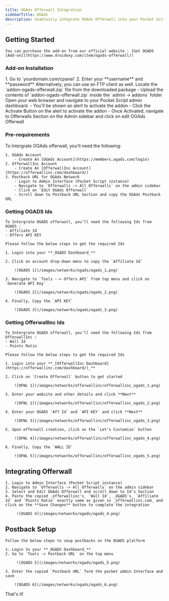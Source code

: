 ```yaml
---
title: OGAds Offerwall Integration
sidebarTitle: OGAds
description: Seamlessly integrate OGAds Offerwall into your Pocket Script application
---
```


## Getting Started

    You can purchase the add-on from our official website : [Get OGADS [Add-on]](https://www.droidoxy.com/item/ogads-offerwall/)
        
### Add-on Installation
<Steps>
  <Step title="Log in to your Hosting/cPanel">
    1. Go to `yourdomain.com/cpanel`
    2. Enter your **username** and **password**
    Alternatively, you can use an FTP client as well.
  </Step>

  <Step title="Upload the Files">
    Locate the `addon-ogads-offerwall.zip` file from the downloaded package
      - Upload the contents of `addon-ogads-offerwall.zip` inside the `admin -> addons` folder
  </Step>

  <Step title="Log in to Pocket Admin Interface">
    Open your web browser and navigate to your Pocket Script admin dashboard.
      - You'll be shown an alert to activate the addon
      - Click the Activate Button on the alert to activate the addon
      - Once Activated, navigate to Offerwalls Section on the Admin sidebar and click on edit OGAds Offerwall
  </Step>
</Steps>

### Pre-requirements

To Intergrate OGAds offerwall, you'll need the following:
    
    1. OGAds Account 
        - Create An [OGAds Account](https://members.ogads.com/login)
    2. OfferwallInc Account
        - Create An [OfferwallInc Account](https://offerwallinc.com/dashboard/)
    3. Postback URL for OGAds Network
        - Login to Admin Interface (Pocket Script instance)
        - Navigate to `Offerwalls -> All Offerwalls` on the admin sidebar
        - Click on `Edit OGAds Offerwall`
        - Scroll down to Postback URL Section and copy the OGAds Postback URL

    
### Getting OGADS Ids

    To Intergrate OGADS offerwall, you’ll need the following Ids from OGADS : 
    - Affiliate Id
    - Offers API KEY
    
    Please follow the below steps to get the required Ids

    1. Login into your **_OGADS Dashboard_**
    
    2. Click on account drop-down menu to copy the `Affiliate Id`

        ![OGADS 1](/images/networks/ogads/ogads_1.png)

    3. Navigate to `Tools --> Offers API` from top menu and click on `Generate API Key`
    
        ![OGADS 2](/images/networks/ogads/ogads_2.png)
        
    4. Finally, Copy the `API KEY` 

        ![OGADS 3](/images/networks/ogads/ogads_3.png)
        
### Getting OfferwallInc Ids

    To Intergrate OGADS offerwall, you’ll need the following Ids from OfferwallInc : 
    - Wall Id
    - Points Ratio
    
    Please follow the below steps to get the required Ids

    1. Login into your **_[OfferwallInc Dashboard](https://offerwallinc.com/dashboard/)_**
    
    2. Click on `Create Offerwall` button to get started

        ![OFWL 1](/images/networks/offerwallinc/offerwallinc_ogads_1.png)

    3. Enter your website and other details and click **Next**
    
        ![OFWL 2](/images/networks/offerwallinc/offerwallinc_ogads_2.png)
        
    4. Enter your OGADS `Aff Id` and `API KEY` and click **Next**
    
        ![OFWL 3](/images/networks/offerwallinc/offerwallinc_ogads_3.png)
        
    5. Upon offerwall creation, click on the `Let's Customize` button

        ![OFWL 4](/images/networks/offerwallinc/offerwallinc_ogads_4.png)
        
    6. Finally, Copy the `WALL ID` 
    
        ![OFWL 5](/images/networks/offerwallinc/offerwallinc_ogads_5.png)
        
        
## Integrating Offerwall

    1. Login to Admin Interface (Pocket Script instance)
    2. Navigate to `Offerwalls -> All Offerwalls` on the admin sidebar
    3. Select and Edit OGAds Offerwall and scroll down to Id's Section
    4. Paste the copied _offerwallinc's_ `Wall Id`, _OGADS's_ `Affiliate Id` and `Points Ratio` exactly same as given in _offerwallinc.com_ and click on the **Save Changes** button to complete the integration
    
         ![OGADS 4](/images/networks/ogads/ogads_4.png)
         
## Postback Setup
    
    Follow the below steps to seup postbacks on the OGADS platform

    1. Login to your **_OGADS Dashboard_**
    2. Go to `Tools -> Postback URL` on the top menu
        
         ![OGADS 5](/images/networks/ogads/ogads_5.png)
    
    3. Enter the copied `Postback URL` form the pocket admin Interface and save

        ![OGADS 6](/images/networks/ogads/ogads_6.png)

That's it!


<HelpSnippet/>